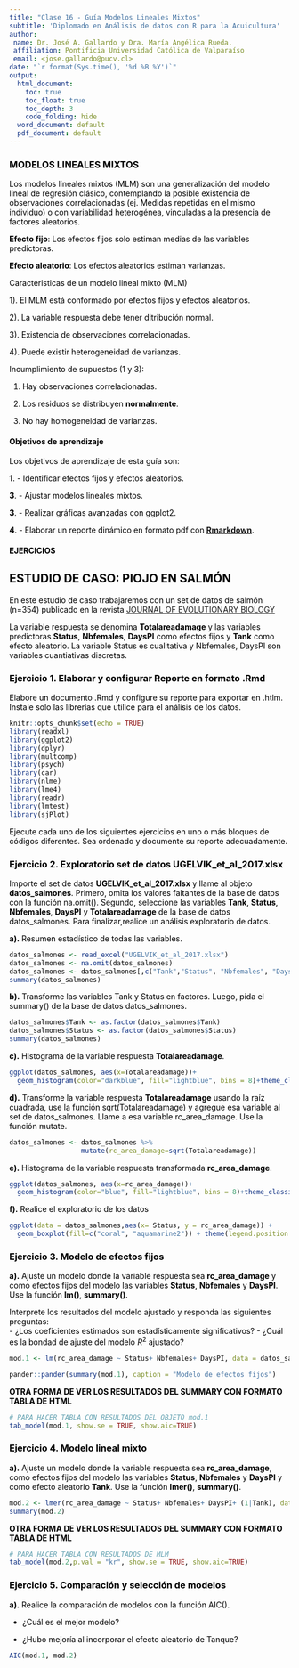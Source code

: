 ```yaml
---
title: "Clase 16 - Guía Modelos Lineales Mixtos"
subtitle: 'Diplomado en Análisis de datos con R para la Acuicultura'
author:
 name: Dr. José A. Gallardo y Dra. María Angélica Rueda.
 affiliation: Pontificia Universidad Católica de Valparaíso
 email: <jose.gallardo@pucv.cl>
date: "`r format(Sys.time(), '%d %B %Y')`"
output:
  html_document:
    toc: true
    toc_float: true
    toc_depth: 3
    code_folding: hide
  word_document: default
  pdf_document: default
---
```


<style>
#TOC {
  color: black;
  font-familiy: Calibri;
  font-size: 14px;
  border-color: #708090; 
}
body {
   color: black;
   font-familiy: Calibri;
}

pre {
  color: black;
  background-color: #F8F8FF;
}
# header {
  color: #800000;
  font-familiy: Calibri;
  background-color: #F5F5F5;
  opacity: 0.8;
  font-size: 16px;
}
</style>

### MODELOS LINEALES MIXTOS

Los modelos lineales mixtos (MLM) son una generalización del modelo lineal de regresión clásico, contemplando la posible existencia de observaciones correlacionadas (ej. Medidas repetidas en el mismo individuo) o con variabilidad heterogénea, vinculadas a la presencia de factores aleatorios.


**Efecto fijo**: Los efectos fijos solo estiman medias de las variables predictoras. 

**Efecto aleatorio**: Los efectos aleatorios estiman varianzas.

Caracteristicas de un modelo lineal mixto (MLM)

1). El MLM está conformado por efectos fijos y efectos aleatorios.

2). La variable respuesta debe tener ditribución normal.

3). Existencia de observaciones correlacionadas.

4). Puede existir heterogeneidad de varianzas.

Incumplimiento de supuestos (1 y 3):

1) Hay observaciones correlacionadas.

2) Los residuos se distribuyen **normalmente**.

3) No hay homogeneidad de varianzas.


#### **Objetivos de aprendizaje**

Los objetivos de aprendizaje de esta guía son:

**1**. - Identificar efectos fijos y efectos aleatorios.

**3**. - Ajustar modelos lineales mixtos. 

**3**. - Realizar gráficas avanzadas con ggplot2. 

**4**. - Elaborar un reporte dinámico en formato pdf con **[Rmarkdown](https://rmarkdown.rstudio.com/)**.

#### EJERCICIOS

## ESTUDIO DE CASO: PIOJO EN SALMÓN

En este estudio de caso trabajaremos con un set de datos de salmón (n=354) publicado en la revista [JOURNAL OF EVOLUTIONARY BIOLOGY](https://onlinelibrary.wiley.com/doi/epdf/10.1111/jeb.13082)

La variable respuesta se denomina **Totalareadamage** y las variables predictoras **Status**, **Nbfemales**, **DaysPI** como efectos fijos y **Tank** como efecto aleatorio. La variable Status es cualitativa y Nbfemales, DaysPI son variables cuantiativas discretas.

### **Ejercicio 1.** Elaborar y configurar Reporte en formato .Rmd

Elabore un documento .Rmd y configure su reporte para exportar en .htlm. Instale solo las librerías que utilice para el análisis de los datos.

```r
knitr::opts_chunk$set(echo = TRUE)
library(readxl)
library(ggplot2)
library(dplyr)
library(multcomp)
library(psych)
library(car)
library(nlme)
library(lme4)
library(readr)
library(lmtest)
library(sjPlot)
```

Ejecute cada uno de los siguientes ejercicios en uno o más bloques de códigos diferentes. Sea ordenado y documente su reporte adecuadamente.

### **Ejercicio 2.** Exploratorio set de datos UGELVIK_et_al_2017.xlsx

Importe el set de datos **UGELVIK_et_al_2017.xlsx** y llame al objeto **datos_salmones**. Primero, omita los valores faltantes de la base de datos con la función na.omit(). Segundo, seleccione las variables **Tank**, **Status**, **Nbfemales**, **DaysPI** y **Totalareadamage** de la base de datos datos_salmones. Para finalizar,realice un análisis exploratorio de datos.

**a).** Resumen estadístico de todas las variables.

```r
datos_salmones <- read_excel("UGELVIK_et_al_2017.xlsx")
datos_salmones <- na.omit(datos_salmones)
datos_salmones <- datos_salmones[,c("Tank","Status", "Nbfemales", "DaysPI", "Totalareadamage")]
summary(datos_salmones)

```

**b).** Transforme las variables Tank y Status en factores. Luego, pida el summary() de la base de datos datos_salmones.

```r
datos_salmones$Tank <- as.factor(datos_salmones$Tank)
datos_salmones$Status <- as.factor(datos_salmones$Status)
summary(datos_salmones)
```

**c).** Histograma de la variable respuesta **Totalareadamage**.

```r

ggplot(datos_salmones, aes(x=Totalareadamage))+
  geom_histogram(color="darkblue", fill="lightblue", bins = 8)+theme_classic()+theme(text = element_text(size=20,face="bold",colour="black"))+xlab("Área total de lesiones de piel (mm^2)")
```

**d).** Transforme la variable respuesta **Totalareadamage** usando la raíz cuadrada, use la función sqrt(Totalareadamage) y agregue esa variable al set de datos_salmones. Llame a esa variable rc_area_damage. Use la función mutate.

```r
datos_salmones <- datos_salmones %>%
                  mutate(rc_area_damage=sqrt(Totalareadamage))
```

**e).** Histograma de la variable respuesta transformada **rc_area_damage**.

```r

ggplot(datos_salmones, aes(x=rc_area_damage))+
  geom_histogram(color="blue", fill="lightblue", bins = 8)+theme_classic()+theme(text = element_text(size=20,face="bold",colour="black"))+xlab("Raíz cuadrada del área total de lesiones de piel (mm)")
```



**f).** Realice el exploratorio de los datos

```r
ggplot(data = datos_salmones,aes(x= Status, y = rc_area_damage)) + 
  geom_boxplot(fill=c("coral", "aquamarine2")) + theme(legend.position = 'right')+ theme_classic()+ylab("Raíz cuadrada del área total de lesiones de piel (mm)")
```

### **Ejercicio 3.** Modelo de efectos fijos

**a).** Ajuste un modelo donde la variable respuesta sea **rc_area_damage** y como efectos fijos del modelo las variables **Status**, **Nbfemales** y **DaysPI**. Use la función **lm()**, **summary()**. 

Interprete los resultados del modelo ajustado y responda las siguientes preguntas:   
- ¿Los coeficientes estimados son estadísticamente significativos? 
- ¿Cuál es la bondad de ajuste del modelo $R^2$ ajustado? 

```r

mod.1 <- lm(rc_area_damage ~ Status+ Nbfemales+ DaysPI, data = datos_salmones)

pander::pander(summary(mod.1), caption = "Modelo de efectos fijos")

```

**OTRA FORMA DE VER LOS RESULTADOS DEL SUMMARY CON FORMATO TABLA DE HTML**

```r
# PARA HACER TABLA CON RESULTADOS DEL OBJETO mod.1
tab_model(mod.1, show.se = TRUE, show.aic=TRUE)
```


### **Ejercicio 4.** Modelo lineal mixto

**a).** Ajuste un modelo donde la variable respuesta sea **rc_area_damage**, como efectos fijos del modelo las variables **Status**, **Nbfemales** y **DaysPI** y como efecto aleatorio  **Tank**. Use la función **lmer()**, **summary()**. 

```r
mod.2 <- lmer(rc_area_damage ~ Status+ Nbfemales+ DaysPI+ (1|Tank), data = datos_salmones)
summary(mod.2)
```

**OTRA FORMA DE VER LOS RESULTADOS DEL SUMMARY CON FORMATO TABLA DE HTML**
```r
# PARA HACER TABLA CON RESULTADOS DE MLM
tab_model(mod.2,p.val = "kr", show.se = TRUE, show.aic=TRUE)
```


### **Ejercicio 5.** Comparación y selección de modelos

**a).** Realice la comparación de modelos con la función AIC().

- ¿Cuál es el mejor modelo?

- ¿Hubo mejoría al incorporar el efecto aleatorio de Tanque?

```r
AIC(mod.1, mod.2)
```


